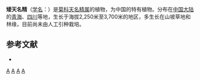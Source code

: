 {{Speciesbox 
| taxon = Carpesium humile
| authority = C. Winkl.
}}
'''矮天名精'''（[[学名|学名]]：{{lang|la|''Carpesium humile''}}）是[[菊科|菊科]][[天名精属|天名精属]]的植物，为中国的特有植物。分布在[[中国大陆|中国大陆]]的[[青海|青海]]、[[四川|四川]]等地，生长于海拔2,250米至3,700米的地区，多生长在山坡草地和林缘，目前尚未由人工引种栽培。

== 参考文献 ==
<div class="references-small">
* {{cite web| url =http://www.bioinfo.cn/db05/KmzwSpecies.php?action=view&id=4562| title =矮天名精| work =《中国高等植物数据库全库》| publisher =中国科学院微生物研究所| author =昆明植物研究所| accessdate =2009-02-25| deadurl =yes| archiveurl =https://web.archive.org/web/20160305104246/http://www.bioinfo.cn/db05/KmzwSpecies.php?action=view&id=4562| archivedate =2016-03-05}}
</div>
{{Taxonbar|from=Q15231308}}

[[Category:天名精属|A]]
[[Category:中國特有植物|A]]
[[Category:青海植物|A]]
[[Category:四川植物|A]]